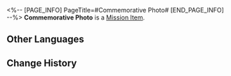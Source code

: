 <%-- [PAGE_INFO]
PageTitle=#Commemorative Photo#
[END_PAGE_INFO] --%>
{{Item Infobox
|id          = 140465
|image       = Item Commemorative Photo.png
|type        = Mission Item
|invCategory = Missions
|rarity      = 3
|effect      = 
|description = A photograph exclusively yours.
}}
{{Description|''"May your schemes be forever concealed."''}}
'''Commemorative Photo''' is a [[Mission Item]].

==Other Languages==
{{Other Languages
|en   = Commemorative Photo
|zhs  = 纪念照
|zht  = 紀念照
|ja   = 記念写真
|ko   = 기념사진
|es   = Foto conmemorativa
|fr   = Photo commémorative
|ru   = Памятная фотография
|th   = ภาพที่ระลึก
|vi   = Ảnh Kỷ Niệm
|de   = Erinnerungsfoto
|id   = Foto Kenang-kenangan
|pt   = Foto Comemorativa
}}

==Change History==
{{Change History|2.1}}